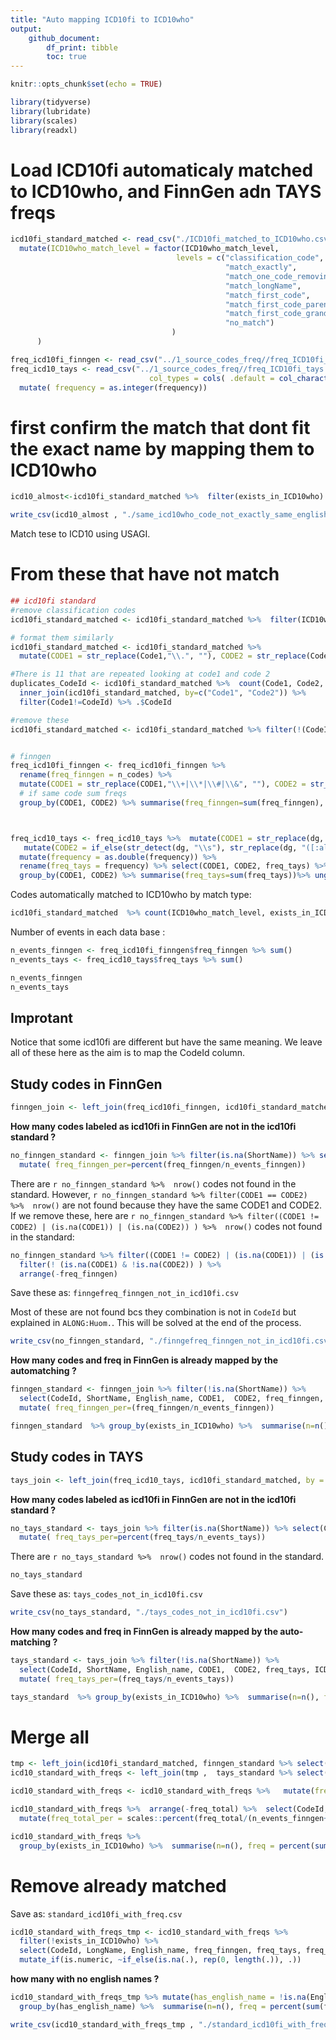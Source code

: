 ```yaml
---
title: "Auto mapping ICD10fi to ICD10who"
output: 
    github_document:
        df_print: tibble
        toc: true
---
```


```r
knitr::opts_chunk$set(echo = TRUE)

library(tidyverse)
library(lubridate)
library(scales)
library(readxl)
```


# Load ICD10fi automaticaly matched to ICD10who, and FinnGen adn TAYS freqs

```r
icd10fi_standard_matched <- read_csv("./ICD10fi_matched_to_ICD10who.csv") %>% 
  mutate(ICD10who_match_level = factor(ICD10who_match_level, 
                                     levels = c("classification_code", 
                                                "match_exactly", 
                                                "match_one_code_removing_mark",
                                                "match_longName",
                                                "match_first_code",
                                                "match_first_code_parent", 
                                                "match_first_code_grandparent", 
                                                "no_match")
                                    )
      )

freq_icd10fi_finngen <- read_csv("../1_source_codes_freq//freq_ICD10fi_finngen.csv", ) %>% select(-X1)
freq_icd10_tays <- read_csv("../1_source_codes_freq//freq_ICD10fi_tays.csv", 
                               col_types = cols( .default = col_character() )) %>% 
  mutate( frequency = as.integer(frequency))
```

# first confirm the match that dont fit the exact name by mapping them to ICD10who

```r
icd10_almost<-icd10fi_standard_matched %>%  filter(exists_in_ICD10who) %>%  filter(English_name_match_level>0) %>% select(CodeId, English_name, ICD10who_name,English_name_match_level ) %>% arrange(English_name_match_level)
```


```r
write_csv(icd10_almost , "./same_icd10who_code_not_exactly_same_english_name.csv")
```

Match tese to ICD10 using USAGI. 

# From these that have not match 

```r
## icd10fi standard
#remove classification codes
icd10fi_standard_matched <- icd10fi_standard_matched %>%  filter(ICD10who_match_level!="classification_code")

# format them similarly 
icd10fi_standard_matched <- icd10fi_standard_matched %>% 
  mutate(CODE1 = str_replace(Code1,"\\.", ""), CODE2 = str_replace(Code2,"\\.", ""))

#There is 11 that are repeated looking at code1 and code 2
duplicates_CodeId <- icd10fi_standard_matched %>%  count(Code1, Code2, sort = T) %>% filter(n>1) %>%  select(-n) %>% 
  inner_join(icd10fi_standard_matched, by=c("Code1", "Code2")) %>% 
  filter(Code1!=CodeId) %>% .$CodeId

#remove these 
icd10fi_standard_matched <- icd10fi_standard_matched %>% filter(!(CodeId %in% duplicates_CodeId))


# finngen
freq_icd10fi_finngen <- freq_icd10fi_finngen %>% 
  rename(freq_finngen = n_codes) %>% 
  mutate(CODE1 = str_replace(CODE1,"\\+|\\*|\\#|\\&", ""), CODE2 = str_replace(CODE2,"\\+|\\*|\\#|\\&", "")) %>% 
  # if same code sum freqs
  group_by(CODE1, CODE2) %>% summarise(freq_finngen=sum(freq_finngen),  n_patients=sum(n_patients)) %>% ungroup()



freq_icd10_tays <- freq_icd10_tays %>%  mutate(CODE1 = str_replace(dg, "([:alnum:]*)\\s([:alnum:]*)", "\\1")) %>% 
   mutate(CODE2 = if_else(str_detect(dg, "\\s"), str_replace(dg, "([:alnum:]*)\\s([:alnum:]*)", "\\2"), as.character(NA))) %>% 
  mutate(frequency = as.double(frequency)) %>% 
  rename(freq_tays = frequency) %>% select(CODE1, CODE2, freq_tays) %>%  distinct() %>% 
  group_by(CODE1, CODE2) %>% summarise(freq_tays=sum(freq_tays))%>% ungroup()
```

Codes automatically matched to ICD10who by match type: 
```r
icd10fi_standard_matched  %>% count(ICD10who_match_level, exists_in_ICD10who) 
```

Number of events in each data base :
```r
n_events_finngen <- freq_icd10fi_finngen$freq_finngen %>% sum()
n_events_tays <- freq_icd10_tays$freq_tays %>% sum()

n_events_finngen
n_events_tays
```

## Improtant
Notice that some icd10fi are different but have the same meaning. We leave all of these here as the aim is to map the CodeId column. 



## Study codes in FinnGen

```r
finngen_join <- left_join(freq_icd10fi_finngen, icd10fi_standard_matched, by = c("CODE1", "CODE2"))
```

**How many codes labeled as icd10fi in FinnGen are not in the icd10fi standard ?**
```r
no_finngen_standard <- finngen_join %>% filter(is.na(ShortName)) %>% select(CodeId, ShortName, CODE1,  CODE2, freq_finngen) %>%
  mutate( freq_finngen_per=percent(freq_finngen/n_events_finngen))
```

There are `r no_finngen_standard %>%  nrow()` codes not found in the standard.
However, `r no_finngen_standard %>% filter(CODE1 == CODE2) %>%  nrow()` are not found because they have the same CODE1 and CODE2.
If we remove these, here are `r no_finngen_standard %>% filter((CODE1 != CODE2) | (is.na(CODE1)) | (is.na(CODE2)) ) %>%  nrow()` codes not found in the standard:

```r
no_finngen_standard %>% filter((CODE1 != CODE2) | (is.na(CODE1)) | (is.na(CODE2)) ) %>% 
  filter(! (is.na(CODE1) & !is.na(CODE2)) ) %>% 
  arrange(-freq_finngen)
```

Save these as: `finngefreq_finngen_not_in_icd10fi.csv`

Most of these are not found bcs they combination is not in `CodeId` but explained in `ALONG:Huom.`. This will be solved at the end of the process. 

```r
write_csv(no_finngen_standard, "./finngefreq_finngen_not_in_icd10fi.csv")
```

**How many codes and freq in FinnGen is already mapped by the automatching ? **

```r
finngen_standard <- finngen_join %>% filter(!is.na(ShortName)) %>% 
  select(CodeId, ShortName, English_name, CODE1,  CODE2, freq_finngen, ICD10who_match_level, exists_in_ICD10who) %>% 
  mutate( freq_finngen_per=(freq_finngen/n_events_finngen))

finngen_standard  %>% group_by(exists_in_ICD10who) %>%  summarise(n=n(), freq = percent(sum(freq_finngen_per)))
```


## Study codes in TAYS

```r
tays_join <- left_join(freq_icd10_tays, icd10fi_standard_matched, by = c("CODE1", "CODE2"))
```

**How many codes labeled as icd10fi in FinnGen are not in the icd10fi standard ?**
```r
no_tays_standard <- tays_join %>% filter(is.na(ShortName)) %>% select(CodeId, ShortName, CODE1,  CODE2, freq_tays) %>%
  mutate( freq_tays_per=percent(freq_tays/n_events_tays))
```

There are `r no_tays_standard %>%  nrow()` codes not found in the standard.

```r
no_tays_standard 
```

Save these as: `tays_codes_not_in_icd10fi.csv`
```r
write_csv(no_tays_standard, "./tays_codes_not_in_icd10fi.csv")
```

**How many codes and freq in FinnGen is already mapped by the auto-matching ? **

```r
tays_standard <- tays_join %>% filter(!is.na(ShortName)) %>% 
  select(CodeId, ShortName, English_name, CODE1,  CODE2, freq_tays, ICD10who_match_level, exists_in_ICD10who) %>% 
  mutate( freq_tays_per=(freq_tays/n_events_tays))

tays_standard  %>% group_by(exists_in_ICD10who) %>%  summarise(n=n(), freq = percent(sum(freq_tays_per)))
```
# Merge all 

```r
tmp <- left_join(icd10fi_standard_matched, finngen_standard %>% select(CodeId, freq_finngen), by = c("CodeId"))
icd10_standard_with_freqs <- left_join(tmp ,  tays_standard %>% select(CodeId, freq_tays), by = c("CodeId"))
```


```r
icd10_standard_with_freqs <- icd10_standard_with_freqs %>%   mutate(freq_total = (freq_finngen+freq_tays))

icd10_standard_with_freqs %>%  arrange(-freq_total) %>%  select(CodeId,  freq_finngen, freq_tays, freq_total) %>% 
  mutate(freq_total_per = scales::percent(freq_total/(n_events_finngen+n_events_tays))) 

```


```r
icd10_standard_with_freqs %>%
  group_by(exists_in_ICD10who) %>%  summarise(n=n(), freq = percent(sum(freq_total, na.rm = T)/(n_events_finngen+n_events_tays)))
```

# Remove already matched

Save as: `standard_icd10fi_with_freq.csv`

```r
icd10_standard_with_freqs_tmp <- icd10_standard_with_freqs %>% 
  filter(!exists_in_ICD10who) %>%
  select(CodeId, LongName, English_name, freq_finngen, freq_tays, freq_total, ICD10who_match_level )  %>% 
  mutate_if(is.numeric, ~if_else(is.na(.), rep(0, length(.)), .))
```


**how many with no english names ?**

```r
icd10_standard_with_freqs_tmp %>% mutate(has_english_name = !is.na(English_name)) %>% 
  group_by(has_english_name) %>%  summarise(n=n(), freq = percent(sum(freq_total, na.rm = T)/(n_events_finngen+n_events_tays)))
```


```r
write_csv(icd10_standard_with_freqs_tmp , "./standard_icd10fi_with_freq.csv")
```


